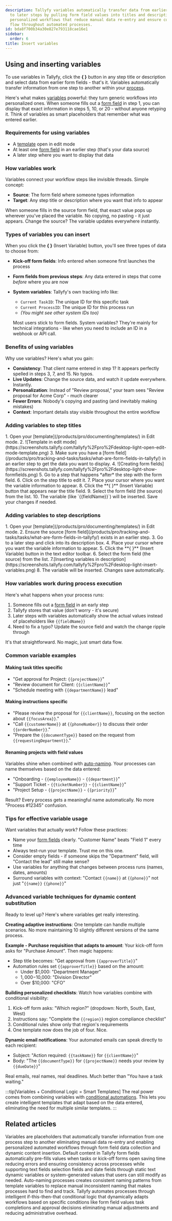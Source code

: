 ```yaml
---
description: Tallyfy variables automatically transfer data from earlier process steps
  to later steps by pulling form field values into titles and descriptions creating
  personalized workflows that reduce manual data re-entry and ensure consistent information
  flow throughout automated processes.
id: bda8f700b34a30e827e793118cae16e1
sidebar:
  order: 6
title: Insert variables
---
```



## Using and inserting variables

To use variables in Tallyfy, click the **{ }** button in any step title or description and select data from earlier form fields - that's it. Variables automatically transfer information from one step to another within your [process](/products/pro/tracking-and-tasks/processes/).

Here's what makes [variables](/products/pro/documenting/templates/variables/) powerful: they turn generic workflows into personalized ones. When someone fills out a [form field](/products/pro/tracking-and-tasks/tasks/what-are-form-fields-in-tallyfy/) in step 1, you can display that exact information in steps 5, 10, or 20 - without anyone retyping it. Think of variables as smart placeholders that remember what was entered earlier.

### Requirements for using variables
- A [template](/products/pro/documenting/templates/) open in edit mode
- At least one [form field](/products/pro/tracking-and-tasks/tasks/what-are-form-fields-in-tallyfy/) in an earlier step (that's your data source)
- A later step where you want to display that data

### How variables work

Variables connect your workflow steps like invisible threads. Simple concept:
- **Source**: The form field where someone types information
- **Target**: Any step title or description where you want that info to appear

When someone fills in the source form field, that exact value pops up wherever you've placed the variable. No copying, no pasting - it just appears. Change the source? The variable updates everywhere instantly.

### Types of variables you can insert

When you click the **{ }** (Insert Variable) button, you'll see three types of data to choose from:

*   **Kick-off form fields**: Info entered when someone first launches the process
*   **Form fields from previous steps**: Any data entered in steps that come *before* where you are now
*   **System variables**: Tallyfy's own tracking info like:
    *   `Current TaskID`: The unique ID for this specific task
    *   `Current ProcessID`: The unique ID for this process run
    *   *(You might see other system IDs too)*

    Most users stick to form fields. System variables? They're mainly for technical integrations - like when you need to include an ID in a webhook or API call.

### Benefits of using variables

Why use variables? Here's what you gain:

- **Consistency**: That client name entered in step 1? It appears perfectly spelled in steps 3, 7, and 15. No typos.
- **Live Updates**: Change the source data, and watch it update everywhere. Instantly.
- **Personalization**: Instead of "Review proposal," your team sees "Review proposal for Acme Corp" - much clearer
- **Fewer Errors**: Nobody's copying and pasting (and inevitably making mistakes)
- **Context**: Important details stay visible throughout the entire workflow

### Adding variables to step titles

<Steps>
1. Open your [template](/products/pro/documenting/templates/) in Edit mode.
2. ![Template in edit mode](https://screenshots.tallyfy.com/tallyfy%2Fpro%2Fdesktop-light-open-edit-mode-template.png)
3. Make sure you have a [form field](/products/pro/tracking-and-tasks/tasks/what-are-form-fields-in-tallyfy/) in an earlier step to get the data you want to display.
4. ![Creating form fields](https://screenshots.tallyfy.com/tallyfy%2Fpro%2Fdesktop-light-show-formfields.png)
5. Go to a step that happens *after* the step with the form field.
6. Click on the step title to edit it.
7. Place your cursor where you want the variable information to appear.
8. Click the **{ }** (Insert Variable) button that appears near the title field.
9. Select the form field (the source) from the list.
10. The variable (like `{{fieldName}}`) will be inserted. Save your changes if needed.
</Steps>

### Adding variables to step descriptions

<Steps>
1. Open your [template](/products/pro/documenting/templates/) in Edit mode.
2. Ensure the source [form field](/products/pro/tracking-and-tasks/tasks/what-are-form-fields-in-tallyfy/) exists in an earlier step.
3. Go to a later step and click into its description box.
4. Place your cursor where you want the variable information to appear.
5. Click the **{ }** (Insert Variable) button in the text editor toolbar.
6. Select the form field (the source) from the list.
7.[Inserting variables in description](https://screenshots.tallyfy.com/tallyfy%2Fpro%2Fdesktop-light-insert-variables.png)
8. The variable will be inserted. Changes save automatically.
</Steps>

### How variables work during process execution

Here's what happens when your process runs:

1. Someone fills out a [form field](/products/pro/tracking-and-tasks/tasks/what-are-form-fields-in-tallyfy/) in an early step
2. Tallyfy stores that value (don't worry - it's secure)
3. Later steps with variables automatically show the actual values instead of placeholders like `{{fieldName}}`
4. Need to fix a typo? Update the source field and watch the change ripple through

It's that straightforward. No magic, just smart data flow.

### Common variable examples

#### Making task titles specific
- "Get approval for Project: `{{projectName}}`"
- "Review document for Client: `{{clientName}}`"
- "Schedule meeting with `{{departmentName}}` lead"

#### Making instructions specific
- "Please review the proposal for `{{clientName}}`, focusing on the section about `{{focusArea}}`."
- "Call `{{customerName}}` at `{{phoneNumber}}` to discuss their order `{{orderNumber}}`."
- "Prepare the `{{documentType}}` based on the request from `{{requestingDepartment}}`."

#### Renaming projects with field values
Variables shine when combined with [auto-naming](/products/pro/tracking-and-tasks/processes/edit-processes/how-can-i-auto-name-a-process-in-tallyfy/). Your processes can name themselves based on the data entered:

- "Onboarding - `{{employeeName}}` - `{{department}}`"
- "Support Ticket - `{{ticketNumber}}` - `{{clientName}}`"
- "Project Setup - `{{projectName}}` - `{{priority}}`"

Result? Every process gets a meaningful name automatically. No more "Process #12345" confusion.

### Tips for effective variable usage

Want variables that actually work? Follow these practices:

- Name your [form fields](/products/pro/tracking-and-tasks/tasks/what-are-form-fields-in-tallyfy/) clearly. "Customer Name" beats "Field 1" every time
- Always test-run your template. Trust me on this one.
- Consider empty fields - if someone skips the "Department" field, will "Contact the lead" still make sense?
- Use variables for anything that changes between process runs (names, dates, amounts)
- Surround variables with context: "Contact `{{name}}` at `{{phone}}`" not just "`{{name}}` `{{phone}}`"

### Advanced variable techniques for dynamic content substitution

Ready to level up? Here's where variables get really interesting.

**Creating adaptive instructions**:
One template can handle multiple scenarios. No more maintaining 10 slightly different versions of the same process.

**Example - Purchase requisition that adapts to amount**:
Your kick-off form asks for "Purchase Amount". Then magic happens:
- Step title becomes: "Get approval from `{{approverTitle}}`"
- Automation rules set `{{approverTitle}}` based on the amount:
  - Under $1,000: "Department Manager"
  - $1,000-$10,000: "Division Director"
  - Over $10,000: "CFO"

**Building personalized checklists**:
Watch how variables combine with conditional visibility:

1. Kick-off form asks: "Which region?" (dropdown: North, South, East, West)
2. Instructions say: "Complete the `{{region}}` region compliance checklist"
3. Conditional rules show only that region's requirements
4. One template now does the job of four. Nice.

**Dynamic email notifications**:
Your automated emails can speak directly to each recipient:
- Subject: "Action required: `{{taskName}}` for `{{clientName}}`"
- Body: "The `{{documentType}}` for `{{projectName}}` needs your review by `{{dueDate}}`"

Real emails, real names, real deadlines. Much better than "You have a task waiting."

:::tip[Variables + Conditional Logic = Smart Templates]
The real power comes from combining variables with [conditional automations](/products/pro/documenting/templates/automations/conditional-visibility-guide/). This lets you create intelligent templates that adapt based on the data entered, eliminating the need for multiple similar templates.
:::


## Related articles
<CardGrid>
<LinkTitleCard header="<b>Templates > Variables</b>" href="/products/pro/documenting/templates/variables/" > Variables are placeholders that automatically transfer information from one process step to another eliminating manual data re-entry and enabling personalized automated workflows through form field data collection and dynamic content insertion. </LinkTitleCard>
<LinkTitleCard header="<b>Tasks > Set default content for form fields</b>" href="/products/pro/tracking-and-tasks/tasks/how-to-set-default-content-for-form-fields/" > Default content in Tallyfy form fields automatically pre-fills values when tasks or kick-off forms open saving time reducing errors and ensuring consistency across processes while supporting text fields selection fields and date fields through static text dynamic variables or system-generated values that users can still modify as needed. </LinkTitleCard>
<LinkTitleCard header="<b>Edit Processes > Auto-name a process in Tallyfy</b>" href="/products/pro/tracking-and-tasks/processes/edit-processes/how-can-i-auto-name-a-process-in-tallyfy/" > Auto-naming processes creates consistent naming patterns from template variables to replace manual inconsistent naming that makes processes hard to find and track. </LinkTitleCard>
<LinkTitleCard header="<b>Tutorials > Create an automation</b>" href="/products/pro/tutorials/how-can-tallyfy-automate-and-streamline-my-processes/" > Tallyfy automates processes through intelligent if-this-then-that conditional logic that dynamically adapts workflows based on specific conditions like form field values task completions and approval decisions eliminating manual adjustments and reducing administrative overhead. </LinkTitleCard>
</CardGrid>